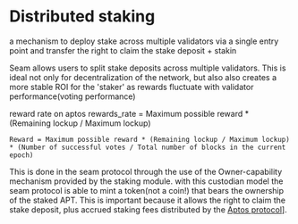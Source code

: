 # Distributed staking
a mechanism to deploy stake across multiple validators via a single entry point and transfer the right to claim the stake deposit + stakin

Seam allows users to split stake deposits across multiple validators. 
This is ideal not only for decentralization of the network, but also also creates a more stable ROI for the 'staker' as rewards fluctuate with validator performance(voting performance)

reward rate on aptos
rewards_rate = Maximum possible reward * (Remaining lockup / Maximum lockup)

`Reward = Maximum possible reward * (Remaining lockup / Maximum lockup) * (Number of successful votes / Total number of blocks in the current epoch)`


This is done in the seam protocol through the use of the Owner-capability mechanism provided by the staking module.
 with this custodian model the seam protocol is able to mint a token(not a coin!) that bears the ownership of the staked APT.
  This is important because it allows the right to claim the stake deposit, plus accrued staking fees distributed by the [Aptos protocol](https://github.com/aptos-labs/aptos-core/tree/main/aptos-move)].
